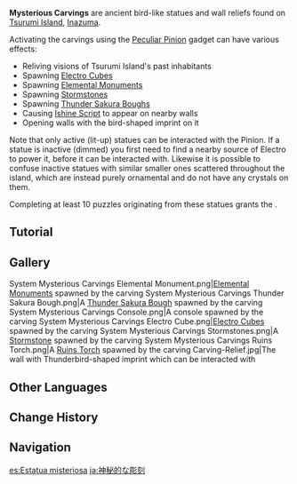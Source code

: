{{Terminology Infobox
|image        = Tutorial Mysterious Carvings.png
|type         = Exploration
|region       = Inazuma
|area         = Tsurumi Island
}}
'''Mysterious Carvings''' are ancient bird-like statues and wall reliefs found on [[Tsurumi Island]], [[Inazuma]].

Activating the carvings using the [[Peculiar Pinion]] gadget can have various effects:
* Reliving visions of Tsurumi Island's past inhabitants
* Spawning [[Electro Cube]]s
* Spawning [[Elemental Monument]]s
* Spawning [[Stormstone]]s
* Spawning [[Thunder Sakura Bough]]s
* Causing [[Ishine Script]] to appear on nearby walls
* Opening walls with the bird-shaped imprint on it

Note that only active (lit-up) statues can be interacted with the Pinion. If a statue is inactive (dimmed) you first need to find a nearby source of Electro to power it, before it can be interacted with. Likewise it is possible to confuse inactive statues with similar smaller ones scattered throughout the island, which are instead purely ornamental and do not have any crystals on them.

Completing at least 10 puzzles originating from these statues grants the {{Achievement|Thunderbird's Lineage}}.

==Tutorial==
{{Tutorial|Mysterious Carvings}}

==Gallery==
<gallery>
System Mysterious Carvings Elemental Monument.png|[[Elemental Monument]]s spawned by the carving
System Mysterious Carvings Thunder Sakura Bough.png|A [[Thunder Sakura Bough]] spawned by the carving
System Mysterious Carvings Console.png|A console spawned by the carving
System Mysterious Carvings Electro Cube.png|[[Electro Cube]]s spawned by the carving
System Mysterious Carvings Stormstones.png|A [[Stormstone]] spawned by the carving
System Mysterious Carvings Ruins Torch.png|A [[Ruins Torch]] spawned by the carving
Carving-Relief.jpg|The wall with Thunderbird-shaped imprint which can be interacted with
</gallery>

==Other Languages==
{{Other Languages
|en      = Mysterious Carving
|zhs     = 神秘的刻像
|zhs_rm  = Shénmì de Kèxiàng
|zht     = 神祕的刻像
|zht_rm  = Shénmì de Kèxiàng
|zh_tl   = Mysterious Statue
|ja      = 神秘的な彫刻
|ja_rm   = Shinpiteki-na Choukoku
|ja_tl   = Mysterious Carving
|ko      = {{tt|신비|神秘}}한 {{tt|조각상|彫刻像}}
|ko_rm   = Sinbi-han Jogaksang
|ko_tl   = Mysterious Statue
|es      = Estatua misteriosa
|es_tl   = Mysterious Statue
|fr      = Statue mystérieuse
|fr_tl   = Mysterious Statue
|ru      = Таинственное изваяние
|ru_tl   = Mysterious Statue
|th      = รูปสลักลึกลับ
|th_rm   = 
|th_tl   = 
|vi      = {{tt|Tượng|像}} {{tt|Thần Bí|神秘}}
|vi_tl   = Mysterious Statue
|de      = Mysteriöse Statue
|de_tl   = Mysterious Statue
|id      = Ukiran Misterius
|id_tl   = Mysterious Carving
|pt      = Escultura Misteriosa
|pt_tl   = 
|tr      = Gizemli Oyma
|tr_tl   = Mysterious Carving
|it      = Incisione misteriosa
|it_tl   = 
}}

==Change History==
{{Change History|2.2}}

==Navigation==
{{Exploration Navbox|Inazuma}}

[[es:Estatua misteriosa]]
[[ja:神秘的な彫刻]]